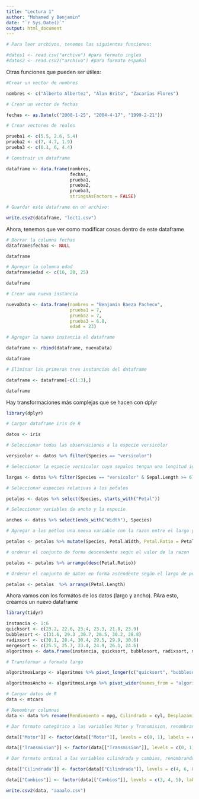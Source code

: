 ```yaml
---
title: "Lectura 1"
author: "Mohamed y Benjamin"
date: "`r Sys.Date()`"
output: html_document
---
```


```r

# Para leer archivos, tenemos las siguientes funciones:

#datos1 <- read.csv("archivo") #para formato ingles 
#datos2 <- read.csv2("archivo") #para formato español

```

Otras funciones que pueden ser útiles: 

```r
#Crear un vector de nombres

nombres <- c("Alberto Albertez", "Alan Brito", "Zacarias Flores")

# Crear un vector de fechas

fechas <- as.Date(c("2008-1-25", "2004-4-17", "1999-2-21"))

# Crear vectores de reales

prueba1 <- c(5.5, 2.6, 5.4)
prueba2 <- c(7, 4.7, 1.9)
prueba3 <- c(6.1, 6, 4.4)

# Construir un dataframe

dataframe <- data.frame(nombres,
                        fechas,
                        prueba1,
                        prueba2,
                        prueba3,
                        stringsAsFactors = FALSE)

# Guardar este dataframe en un archivo:

write.csv2(dataframe, "lect1.csv")
```

Ahora, tenemos que ver como modificar cosas dentro de este dataframe

```r

# Borrar la columna fechas
dataframe$fechas <- NULL

dataframe

# Agregar la columna edad
dataframe$edad <- c(16, 20, 25)

dataframe

# Crear una nueva instancia

nuevaData <- data.frame(nombres = "Benjamín Baeza Pacheco",
                        prueba1 = 7,
                        prueba2 = 7,
                        prueba3 = 6.8,
                        edad = 23)

# Agregar la nueva instancia al dataframe

dataframe <- rbind(dataframe, nuevaData)

dataframe

# Eliminar las primeras tres instancias del dataframe

dataframe <- dataframe[-c(1:3),]

dataframe

```

Hay transformaciones más complejas que se hacen con dplyr

```r
library(dplyr)

# Cargar dataframe iris de R

datos <- iris

# Seleccionar todas las observaciones a la especie versicolor

versicolor <- datos %>% filter(Species == "versicolor")

# Seleccionar la especie versiculor cuyo sepalos tengan una longitud igual o mayor a 6

largas <- datos %>% filter(Species == "versicolor" & Sepal.Length >= 6)

# Seleccionar especies relativas a los petalos

petalos <- datos %>% select(Species, starts_with("Petal"))

# Seleccionar variables de ancho y la especie

anchos <- datos %>% select(ends_with("Width"), Species)

# Agregar a los pétlos una nueva variable con la razon entre el largo y el ancho de estos

petalos <- petalos %>% mutate(Species, Petal.Width, Petal.Ratio = Petal.Length/Petal.Width)

# ordenar el conjunto de forma descendente según el valor de la razon

petalos <- petalos %>% arrange(desc(Petal.Ratio))

# Ordenar el conjunto de datos en forma ascendente según el largo de pétalos

petalos <- petalos  %>% arrange(Petal.Length)

```

Ahora vamos con los formatos de los datos (largo y ancho). PAra esto, creamos un nuevo dataframe

```r
library(tidyr)

instancia <- 1:6
quicksort <- c(23.2, 22.6, 23.4, 23.3, 21.8, 23.9)
bubblesort <- c(31.6, 29.3 ,30.7, 28.5, 30.2, 28.8)
radixsort <- c(30.1, 28.4, 30.4, 29.5, 29.9, 30.6)
mergesort <- c(25.5, 25.7, 23.4, 24.9, 26.1, 24.6)
algoritmos <- data.frame(instancia, quicksort, bubblesort, radixsort, mergesort)

# Transformar a formato largo

algoritmosLargo <- algoritmos %>% pivot_longer(c("quicksort", "bubblesort", "radixsort", "mergesort"), names_to = "algoritmos", values_to = "tiempo")

algoritmosAncho <- algoritmosLargo %>% pivot_wider(names_from = "algoritmos", values_from = "tiempo")

```

```r
# Cargar datos de R
data <- mtcars

# Renombrar columnas
data <- data %>% rename(Rendimiento = mpg, Cilindrada = cyl, Desplazamiento = disp, Potencia = hp, Eje = drat, Peso = wt, Cuarto_milla = qsec, Motor = vs, Transmision = am, Cambios = gear, Carburadores = carb)

# Dar formato categórico a las variables Motor y Transmision, renombrando a sus niveles

data[["Motor"]] <- factor(data[["Motor"]], levels = c(0, 1), labels = c("V", "Recto"))

data[["Transmision"]] <- factor(data[["Transmision"]], levels = c(0, 1), labels = c("Automático, Manual"))

# Dar formato ordinal a las variables cilindrada y cambios, renombrando sus niveles

data[["Cilindrada"]] <- factor(data[["Cilindrada"]], levels = c(4, 6, 8), labels = c("4 cilindros", "6 cilindros", "8 cilindros"), ordered = TRUE)

data[["Cambios"]] <- factor(data[["Cambios"]], levels = c(3, 4, 5), labels = c("3 cambios", "4 cambios", "5 cambios"), ordered = TRUE)

write.csv2(data, "aaaalo.csv")



```
